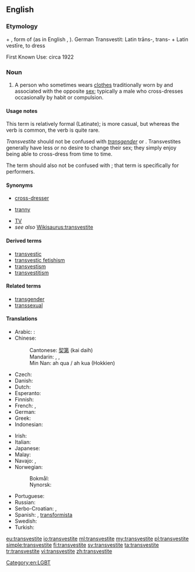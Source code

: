 ==English==
{{wikipedia}}

===Etymology===
{{etyl|la|en}} {{term|trans-|lang=la}} + {{term|vestite|lang=la}}, form of {{term|vestiō||I clothe, I dress|lang=la}} (as in English {{term|vestment|lang=en}}, {{term|vest|lang=en}}). 
German Transvestit: Latin trāns-, trans- + Latin vestīre, to dress

First Known Use: circa 1922

===Noun===
{{en-noun}}

# A person who sometimes wears [[clothes]] traditionally worn by and associated with the opposite [[sex]]; typically a male who cross-dresses occasionally by habit or compulsion.

====Usage notes====
This term is relatively formal (Latinate); {{term|cross-dresser|lang=en}} is more casual, but whereas the verb {{term|cross-dress|lang=en}} is common, the verb {{term|transvest|lang=en}} is quite rare.

''Transvestite'' should not be confused with ''[[transgender]]'' or {{term|transsexual||person who lives as a member of a sex different from their birth sex}}. Transvestites generally have less or no desire to change their sex; they simply enjoy being able to cross-dress from time to time.

The term should also not be confused with {{term|drag queen||male who wears women’s clothing for public performance}}; that term is specifically for performers.

====Synonyms====
* [[cross-dresser]]
* {{qualifier|pejorative}} [[tranny]]
* [[TV]]
* ''see also'' [[Wikisaurus:transvestite]]

====Derived terms====
* [[transvestic]]
* [[transvestic fetishism]]
* [[transvestism]]
* [[transvestitism]]

====Related terms====
* [[transgender]]
* [[transsexual]]

====Translations====
{{trans-top-also|cross-dresser|cross-dresser}}
* Arabic: {{t-needed|ar}}:
* Chinese:
*: Cantonese: [[契第]] (kai daih)
*: Mandarin: {{t|cmn|易裝癖|sc=Hani}}, {{t|cmn|易装癖|tr=yìzhūangpì|sc=Hani}}, {{t+|cmn|人妖|tr=rényāo|sc=Hani}}
*: Min Nan: ah qua / ah kua (Hokkien)
* Czech: {{t|cs|transvestita|m}}
* Danish: {{t|da|transvestit|c}}
* Dutch: {{t+|nl|travestiet}}
* Esperanto: {{t|eo|transvestulo}}
* Finnish: {{t+|fi|transvestiitti}}
* French: {{t+|fr|travesti}}, {{t+|fr|travelo|m}}
* German: {{t+|de|Transvestit}}
* Greek: {{t+|el|τραβεστί|n}}
* Indonesian: {{t+|id|banci}}
{{trans-mid}}
* Irish: {{t|ga|trasfheisteoir|m}}
* Italian: {{t+|it|travestito}}
* Japanese: {{t|ja|異性装者|tr=いせいそうしゃ, iseisōsha}}
* Malay: {{t|ms|mak nyah}}
* Navajo: {{t|nv|háádadiitʼįįhígíí}}, {{t|nv|łaʼinidílnééh}}
* Norwegian:
*: Bokmål: {{t|no|transvestitt|m}}
*: Nynorsk: {{t|nn|transvestitt|m}}
* Portuguese: {{t+|pt|travesti|m|f}}
* Russian: {{t+|ru|трансвестит|m|tr=transvestít}}
* Serbo-Croatian: {{t|sh|трансвестит|m|sc=Cyrl}}, {{t|sh|transvestit|m}}
* Spanish: {{t|es|travesti}}, [[transformista]] {{qualifier|Venezuela}}
* Swedish: {{t+|sv|transvestit|c}}
* Turkish: {{t+|tr|travesti}}
{{trans-bottom}}

[[Category:en:LGBT]]

[[eu:transvestite]]
[[io:transvestite]]
[[ml:transvestite]]
[[my:transvestite]]
[[pl:transvestite]]
[[simple:transvestite]]
[[fi:transvestite]]
[[sv:transvestite]]
[[ta:transvestite]]
[[tr:transvestite]]
[[vi:transvestite]]
[[zh:transvestite]]
